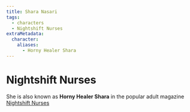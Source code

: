 ```yaml
---
title: Shara Nasari
tags:
  - characters
  - Nightshift Nurses
extraMetadata:
  character:
    aliases:
      - Horny Healer Shara
---
```


<Stub />

# Nightshift Nurses

She is also known as **Horny Healer Shara** in the popular adult magazine
[Nightshift Nurses](/organizations/nightshift-nurses/)

